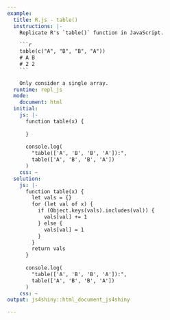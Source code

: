 ```yaml
---
example:
  title: R.js - table()
  instructions: |-
    Replicate R's `table()` function in JavaScript.

    ```r
    table(c("A", "B", "B", "A"))
    # A B 
    # 2 2 
    ```
    
    Only consider a single array.
  runtime: repl_js
  mode:
    document: html
  initial:
    js: |-
      function table(x) {
        
      }
      
      console.log(
        "table(['A', 'B', 'B', 'A']):",
        table(['A', 'B', 'B', 'A'])
      )
    css: ~
  solution:
    js: |-
      function table(x) {
        let vals = {}
        for (let val of x) {
          if (Object.keys(vals).includes(val)) {
            vals[val] += 1
          } else {
            vals[val] = 1
          }
        }
        return vals
      }
      
      console.log(
        "table(['A', 'B', 'B', 'A']):",
        table(['A', 'B', 'B', 'A'])
      )
    css: ~
output: js4shiny::html_document_js4shiny

---
```

<div><!--for pandoc-->

</div><!--for pandoc-->
